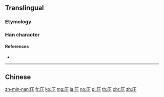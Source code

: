 {{also|壓|庒}}
==Translingual==

===Etymology===
{{Han simp|壓|f=猒|t=丶}}

===Han character===
{{Han char|rn=27|rad=厂|as=04|sn=6|four=|canj=MGI,XMGI|ids=⿸厂圡}}

====References====
* {{Han ref|kx=0160.371|hdz=10069.050|uh=538B|ud=21387}}

----

==Chinese==
{{zh-see|壓}}

[[zh-min-nan:压]]
[[fr:压]]
[[ko:压]]
[[mg:压]]
[[ja:压]]
[[no:压]]
[[pl:压]]
[[th:压]]
[[chr:压]]
[[zh:压]]
